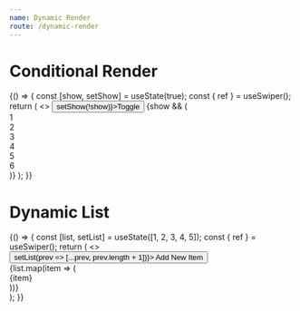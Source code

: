 ```yaml
---
name: Dynamic Render
route: /dynamic-render
---
```



# Conditional Render

<Playground>
  {() => {
    const [show, setShow] = useState(true);
    const { ref } = useSwiper();
    return (
      <>
        <button onClick={() => setShow(!show)}>Toggle</button>
        {show && (
          <div ref={ref}>
            <div>1</div>
            <div>2</div>
            <div>3</div>
            <div>4</div>
            <div>5</div>
            <div>6</div>
          </div>
        )}
      </>
    );
  }}
</Playground>

# Dynamic List

<Playground>
  {() => {
    const [list, setList] = useState([1, 2, 3, 4, 5]);
    const { ref } = useSwiper();
    return (
      <>
        <button onClick={() => setList(prev => [...prev, prev.length + 1])}>
          Add New Item
        </button>
        <div ref={ref}>
          {list.map(item => (
            <div key={item}>{item}</div>
          ))}
        </div>
      </>
    );
  }}
</Playground>
